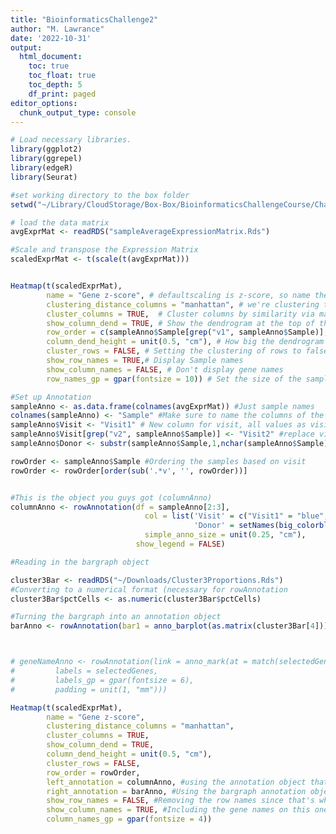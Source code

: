 ```yaml
---
title: "BioinformaticsChallenge2"
author: "M. Lawrance"
date: '2022-10-31'
output:
  html_document:
    toc: true
    toc_float: true
    toc_depth: 5
    df_print: paged
editor_options: 
  chunk_output_type: console
---
```


```r
# Load necessary libraries. 
library(ggplot2)
library(ggrepel)
library(edgeR)
library(Seurat)

```


```r
#set working directory to the box folder
setwd("~/Library/CloudStorage/Box-Box/BioinformaticsChallengeCourse/Challenge 2/")

# load the data matrix
avgExprMat <- readRDS("sampleAverageExpressionMatrix.Rds")

#Scale and transpose the Expression Matrix
scaledExprMat <- t(scale(t(avgExprMat)))


Heatmap(t(scaledExprMat), 
        name = "Gene z-score", # defaultscaling is z-score, so name the scalebar that
        clustering_distance_columns = "manhattan", # we're clustering the columns based on similarity
        cluster_columns = TRUE,  # Cluster columns by similarity via manhattan method
        show_column_dend = TRUE, # Show the dendrogram at the top of the columns to show relatedness
        row_order = c(sampleAnno$Sample[grep("v1", sampleAnno$Sample)], sampleAnno$Sample[grep("v2", sampleAnno$Sample)]), # Manual ordering of the rows
        column_dend_height = unit(0.5, "cm"), # How big the dendrogram should be
        cluster_rows = FALSE, # Setting the clustering of rows to false since we want manual row order
        show_row_names = TRUE,# Display Sample names
        show_column_names = FALSE, # Don't display gene names
        row_names_gp = gpar(fontsize = 10)) # Set the size of the sample names

```
```r

#Set up Annotation
sampleAnno <- as.data.frame(colnames(avgExprMat)) #Just sample names
colnames(sampleAnno) <- "Sample" #Make sure to name the columns of the annotation file
sampleAnno$Visit <- "Visit1" # New column for visit, all values as visit1
sampleAnno$Visit[grep("v2", sampleAnno$Sample)] <- "Visit2" #replace visit1 as visit2 for all the second visit samples
sampleAnno$Donor <- substr(sampleAnno$Sample,1,nchar(sampleAnno$Sample)-2) # Third column for donor name, subtracting the visit annotation from the column name

rowOrder <- sampleAnno$Sample #Ordering the samples based on visit
rowOrder <- rowOrder[order(sub('.*v', '', rowOrder))]


#This is the object you guys got (columnAnno)
columnAnno <- rowAnnotation(df = sampleAnno[2:3],
                              col = list('Visit' = c("Visit1" = "blue", "Visit2" = "orange"),
                                         'Donor' = setNames(big_colorblind_pal(8), unique(sampleAnno$Donor))),
                              simple_anno_size = unit(0.25, "cm"),
                            show_legend = FALSE)

#Reading in the bargraph object

cluster3Bar <- readRDS("~/Downloads/Cluster3Proportions.Rds") 
#Converting to a numerical format (necessary for rowAnnotation
cluster3Bar$pctCells <- as.numeric(cluster3Bar$pctCells)

#Turning the bargraph into an annotation object
barAnno <- rowAnnotation(bar1 = anno_barplot(as.matrix(cluster3Bar[4])))



# geneNameAnno <- rowAnnotation(link = anno_mark(at = match(selectedGenes, rownames(scaledExprMat)), 
#         labels = selectedGenes,
#         labels_gp = gpar(fontsize = 6),
#         padding = unit(1, "mm")))  

Heatmap(t(scaledExprMat), 
        name = "Gene z-score",
        clustering_distance_columns = "manhattan",
        cluster_columns = TRUE,
        show_column_dend = TRUE,
        column_dend_height = unit(0.5, "cm"),
        cluster_rows = FALSE,
        row_order = rowOrder,
        left_annotation = columnAnno, #using the annotation object that was provided
        right_annotation = barAnno, #Using the bargraph annotation object that we made
        show_row_names = FALSE, #Removing the row names since that's where our bargraph will be now
        show_column_names = TRUE, #Including the gene names on this one just for show
        column_names_gp = gpar(fontsize = 4))
```